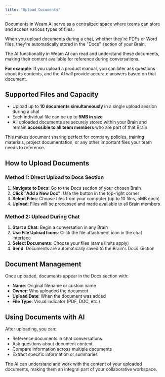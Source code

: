 ```yaml
---
title: "Upload Documents"
---
```


Documents in Weam AI serve as a centralized space where teams can store and access various types of files. 

When you upload documents during a chat, whether they're PDFs or Word files, they're automatically stored in the "Docs" section of your Brain.

The AI functionality in Weam AI can read and understand these documents, making their content available for reference during conversations. 

**For example**: If you upload a product manual, you can later ask questions about its contents, and the AI will provide accurate answers based on that document.

## Supported Files and Capacity

- Upload up to **10 documents simultaneously** in a single upload session during a chat
- Each individual file can be up to **5MB in size**
- All uploaded documents are securely stored within your Brain and remain **accessible to all team members** who are part of that Brain

This makes document sharing perfect for company policies, training materials, project documentation, or any other important files your team needs to reference.

## How to Upload Documents

### Method 1: Direct Upload to Docs Section

1. **Navigate to Docs**: Go to the Docs section of your chosen Brain
2. **Click "Add a New Doc"**: Use the button in the top-right corner
3. **Select Files**: Choose files from your computer (up to 10 files, 5MB each)
4. **Upload**: Files will be processed and made available to all Brain members

### Method 2: Upload During Chat

1. **Start a Chat**: Begin a conversation in any Brain
2. **Use File Upload Icons**: Click the file attachment icon in the chat interface
3. **Select Documents**: Choose your files (same limits apply)
4. **Send**: Documents are automatically saved to the Brain's Docs section

## Document Management

Once uploaded, documents appear in the Docs section with:
- **Name**: Original filename or custom name
- **Owner**: Who uploaded the document
- **Upload Date**: When the document was added
- **File Type**: Visual indicator (PDF, DOC, etc.)

## Using Documents with AI

After uploading, you can:
- Reference documents in chat conversations
- Ask questions about document content
- Compare information across multiple documents
- Extract specific information or summaries

The AI can understand and work with the content of your uploaded documents, making them an integral part of your collaborative workspace.